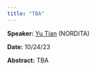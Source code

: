 ```yaml
---
title: "TBA"
---
```

**Speaker:** [Yu Tian](https://ytian.netlify.app/) (NORDITA)

**Date:** 10/24/23

**Abstract:** TBA